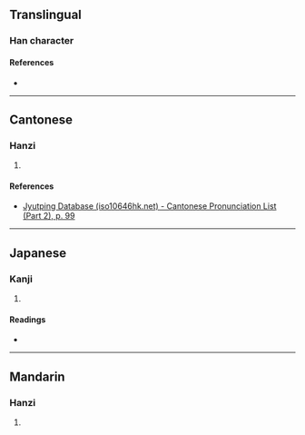 {{character info/new}}
==Translingual==

===Han character===
{{Han char|rn=46|rad=山|as=05|sn=8|four=26700|canj=UHA|ids=⿰山白}}

====References====
* {{Han ref|kx=0309.350|dkj=08005|dj=0610.040|hdz=10768.010|uh=5CB6|ud=23734|bh=CC6A|bd=52330}}

----

==Cantonese==

===Hanzi===
{{yue-hanzi|jyut=[[paak3]]|y=paak3}}

# {{defn|lang=yue|sort=山05}}

====References====
* [http://www.iso10646hk.net/jp/document/download.jsp Jyutping Database (iso10646hk.net) - Cantonese Pronunciation List (Part 2), p. 99]

----

==Japanese==

===Kanji===
{{ja-kanji|grade=|rs=山05}}

# {{defn|lang=ja|sort=山05}}

====Readings====
* {{ja-readings|on=[[はく]] (haku), [[ひゃく]] (hyaku)|kun=[[しげる]] (shigeru)}}

----

==Mandarin==

===Hanzi===
{{cmn-hanzi|pin=[[pò]] ([[po4]])|wg=p'o<sup>4</sup>}}

# {{defn|lang=cmn|sort=山05}}